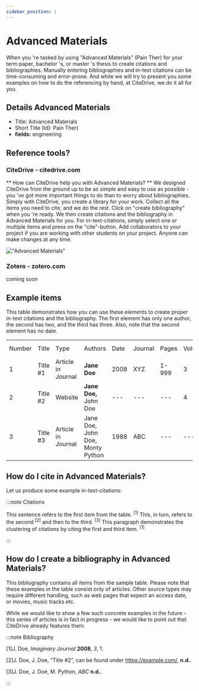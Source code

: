 ```yaml
---
sidebar_position: 1
---
```


# Advanced Materials

When you 're tasked by using "Advanced Materials" (Pain Ther) for your term paper, bachelor 's, or master 's thesis to create citations and bibliographies.
Manually entering bibliographies and in-text citations can be time-consuming and error-prone. And while we will try to present you some examples on how to do the referencing by hand, at CiteDrive, we do it all for you.

## Details  Advanced Materials
* Title: Advanced Materials
* Short Title (Id): Pain Ther)
* **fields:** engineering

## Reference tools?
### CiteDrive - citedrive.com
** How can CiteDrive help you with Advanced Materials? **
We designed CiteDrive from the ground up to be as simple and easy to use as possible - you 've got more important things to do than to worry about bibliographies. Simply with CiteDrive, you create a library for your work. Collect all the items you need to cite, and we do the rest. Click on "create bibliography" when you 're ready. We then create citations and the bibliography in Advanced Materials for you. For in-text-citations, simply select one or multiple items and press on the "cite"-button. Add collaborators to your project if you are working with other students on your project. Anyone can make changes at any time.


!["Advanced Materials"](images/advanced-materials.svg "Choose Advanced Materials in the CiteDrive App")

### Zotero - zotero.com

coming soon

## Example items

This table demonstrates how you can use these elements to create proper in-text citations and the bibliography. The first element has only one author, the second has two, and the third has three. Also, note that the second element has no date.


<table>
  <tr>
   <td>Number
   </td>
   <td>Title
   </td>
   <td>Type
   </td>
   <td>Authors
   </td>
   <td>Date
   </td>
   <td>Journal
   </td>
   <td>Pages
   </td>
   <td>Volume
   </td>
   <td>Issue
   </td>
   <td>Access Date
   </td>
  </tr>
  <tr>
   <td>1
   </td>
   <td>Title #1
   </td>
   <td>Article in Journal
   </td>
   <td><strong>Jane Doe</strong>
   </td>
   <td>2008
   </td>
   <td>XYZ
   </td>
   <td>1-999
   </td>
   <td>3
   </td>
   <td>2
   </td>
   <td>--
   </td>
  </tr>
  <tr>
   <td>
2
   </td>
   <td>Title #2
   </td>
   <td>Website
   </td>
   <td><strong>Jane Doe, </strong>John Doe
   </td>
   <td>---
   </td>
   <td>---
   </td>
   <td>---
   </td>
   <td>4
   </td>
   <td>---
   </td>
   <td>2020-05-01
   </td>
  </tr>
  <tr>
   <td>3
   </td>
   <td>Title #3
   </td>
   <td>Article in Journal
   </td>
   <td>Jane Doe, John Doe, Monty Python
   </td>
   <td>1988
   </td>
   <td>ABC
   </td>
   <td>---
   </td>
   <td>---
   </td>
   <td>16
   </td>
   <td>---
   </td>
  </tr>
</table>



## How do I cite in  Advanced Materials?

Let us produce some example in-text-citations:

:::note Citations


This sentence refers to the first item from the table. <sup>[1]</sup> This, in turn, refers to the second <sup>[2]</sup>
and then to the third.  <sup>[3]</sup>
This paragraph demonstrates the clustering of citations by citing the first and third item. <sup>[1]</sup>

:::

## How do I create a bibliography in Advanced Materials?

This bibliography contains all items from the sample table. Please note that these examples in the table consist only of articles. Other source types may require different handling, such as web pages that expect an access date, or movies, music tracks etc.

While we would like to show a few such concrete examples in the future - this series of articles is in fact in progress - we would like to point out that CiteDrive already features them.

:::note Bibliography

[1]J. Doe, <i>Imaginary Journal</i> <b>2008</b>, <i>3</i>, 1.

[2]J. Doe, J. Doe, “Title #2”, can be found under https://example.com/, <b>n.d.</b>.

[3]J. Doe, J. Doe, M. Python, <i>ABC</i> <b>n.d.</b>.



:::


        